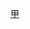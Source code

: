 {{Navbox
|bodyclass=hlist

|name = 2007-08年英甲PFA年度最佳陣容
|title = [[2007年至2008年英格蘭足球甲級聯賽|2007/08年度英甲]][[PFA年度最佳陣容]]
|titlestyle = background: gold;
|list1 = 
*門將：[[基兰·韦斯特伍德|-{zh-hans:韦斯特伍德; zh-hk:韋斯活特;}-]]
* 後衛：[[安赫尔·兰格尔|-{zh-hans:兰格尔; zh-hk:蘭基爾;}-]] 
* 後衛：[[加里·蒙克|蒙克]] 
* 後衛：[[:en:Danny Livesey|利夫西]] 
* 後衛：[[:en:Julian Bennett (footballer)|贝纳特]] 
* 中場：[[安迪·羅賓遜]] 
* 中場：[[:en:Ferry Bodde|伯德]] 
* 中場：[[:en:Kris Commons|-{zh-hans:克里斯·康蒙斯; zh-hant:哥蒙斯;}-]] 
* 中場：[[理查德·维尔伦斯|-{zh-hans:维尔伦斯; zh-hk:韋倫斯;}-]] 
* 前鋒：[[謝美伊·碧福特|-{zh-hans:貝克福德;zh-hk:碧福特;zh-tw:碧福特;}-]] 
* 前鋒：[[贾森·斯科特兰|-{zh-hans:贾森·斯科特兰; zh-hk:史葛蘭特;}-]] }}<noinclude>
[[Category:英格蘭足球聯賽模板|甲]]
</noinclude>